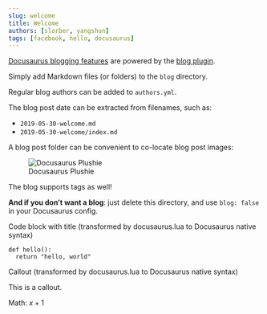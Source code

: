```yaml
---
slug: welcome
title: Welcome
authors: [slorber, yangshun]
tags: [facebook, hello, docusaurus]
---
```


[Docusaurus blogging features](https://docusaurus.io/docs/blog) are powered by the [blog plugin](https://docusaurus.io/docs/api/plugins/@docusaurus/plugin-content-blog).

Simply add Markdown files (or folders) to the `blog` directory.

Regular blog authors can be added to `authors.yml`.

The blog post date can be extracted from filenames, such as:

- `2019-05-30-welcome.md`
- `2019-05-30-welcome/index.md`

A blog post folder can be convenient to co-locate blog post images:

![Docusaurus Plushie](./docusaurus-plushie-banner.jpeg)

The blog supports tags as well!

**And if you don't want a blog**: just delete this directory, and use `blog: false` in your Docusaurus config.

Code block with title (transformed by docusaurus.lua to Docusaurus native syntax)

```.python
def hello():
  return "hello, world"
```

Callout (transformed by docusaurus.lua to Docusaurus native syntax)

::: callout-note
This is a callout.
:::

Math: $x + 1$